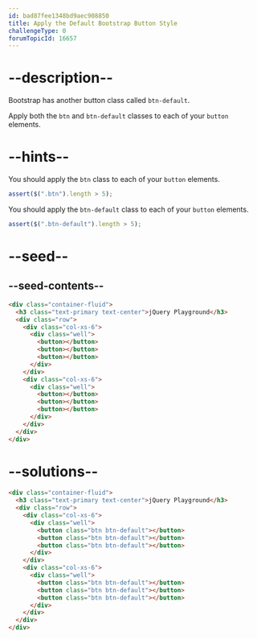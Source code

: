 ```yaml
---
id: bad87fee1348bd9aec908850
title: Apply the Default Bootstrap Button Style
challengeType: 0
forumTopicId: 16657
---
```


# --description--

Bootstrap has another button class called `btn-default`.

Apply both the `btn` and `btn-default` classes to each of your `button` elements.

# --hints--

You should apply the `btn` class to each of your `button` elements.

```js
assert($(".btn").length > 5);
```

You should apply the `btn-default` class to each of your `button` elements.

```js
assert($(".btn-default").length > 5);
```

# --seed--

## --seed-contents--

```html
<div class="container-fluid">
  <h3 class="text-primary text-center">jQuery Playground</h3>
  <div class="row">
    <div class="col-xs-6">
      <div class="well">
        <button></button>
        <button></button>
        <button></button>
      </div>
    </div>
    <div class="col-xs-6">
      <div class="well">
        <button></button>
        <button></button>
        <button></button>
      </div>
    </div>
  </div>
</div>
```

# --solutions--

```html
<div class="container-fluid">
  <h3 class="text-primary text-center">jQuery Playground</h3>
  <div class="row">
    <div class="col-xs-6">
      <div class="well">
        <button class="btn btn-default"></button>
        <button class="btn btn-default"></button>
        <button class="btn btn-default"></button>
      </div>
    </div>
    <div class="col-xs-6">
      <div class="well">
        <button class="btn btn-default"></button>
        <button class="btn btn-default"></button>
        <button class="btn btn-default"></button>
      </div>
    </div>
  </div>
</div>
```
